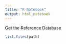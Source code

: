 ```yaml
---
title: "R Notebook"
output: html_notebook
---
```




Get the Reference Database

```r
 
list.files(path)

```


